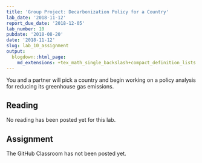```yaml
---
title: 'Group Project: Decarbonization Policy for a Country'
lab_date: '2018-11-12'
report_due_date: '2018-12-05'
lab_number: 10
pubdate: '2018-08-20'
date: '2018-11-12'
slug: lab_10_assignment
output:
  blogdown::html_page:
    md_extensions: +tex_math_single_backslash+compact_definition_lists
---
```

You and a partner will pick a country and begin working on a policy analysis for reducing its greenhouse gas emissions.

## Reading

No reading has been posted yet for this lab.


## Assignment

The GitHub Classroom has not been posted yet.
